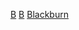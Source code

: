 {{Commonscat|Borough of Blackburn with Darwen}}

[[Category:英格蘭轄區|B]]
[[Category:蘭開夏郡地方政府轄區|B]]
[[Category:英格蘭的單一管理區地方|Blackburn]]